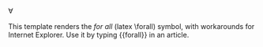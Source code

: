 <font face="Lucida Sans Unicode">∀</font><noinclude>

This template renders the ''for all'' (latex \forall) symbol, with workarounds for Internet Explorer. Use it by typing <nowiki>{{forall}}</nowiki> in an article.

</noinclude>